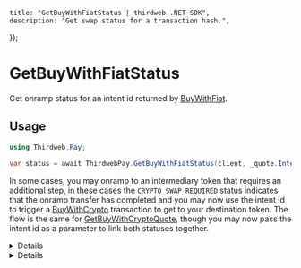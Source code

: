 
	title: "GetBuyWithFiatStatus | thirdweb .NET SDK",
	description: "Get swap status for a transaction hash.",
});

# GetBuyWithFiatStatus

Get onramp status for an intent id returned by [BuyWithFiat](/dotnet/pay/buywithfiat).

## Usage

```csharp
using Thirdweb.Pay;

var status = await ThirdwebPay.GetBuyWithFiatStatus(client, _quote.IntentId);
```

In some cases, you may onramp to an intermediary token that requires an additional step, in these cases the `CRYPTO_SWAP_REQUIRED` status indicates that the onramp transfer has completed and you may now use the intent id to trigger a [BuyWithCrypto](/dotnet/pay/buywithcrypto) transaction to get to your destination token. The flow is the same for [GetBuyWithCryptoQuote](/dotnet/pay/getbuywithcryptoquote), though you may now pass the intent id as a parameter to link both statuses together.

<Details summary="Configuration">

#### Client (required)

`ThirdwebClient`: The Thirdweb client instance.

#### Intent ID

`string`: The intent id returned by the quote.

</Details>

<Details summary="Return Value">

### Return Value

A `BuyWithFiatStatusResult` object containing the following properties:

```csharp
string IntentId; // Intent identifier to track onramp flow status
string Status; // Status of the onramp flow
string ToAddress; // Address to receive the tokens
OnRampQuote Quote; // OnRamp Quote details
TransactionDetails Source; // Source transaction details
TransactionDetails Destination; // Destination transaction details
string FailureMessage; // Failure message if any
```

</Details>

